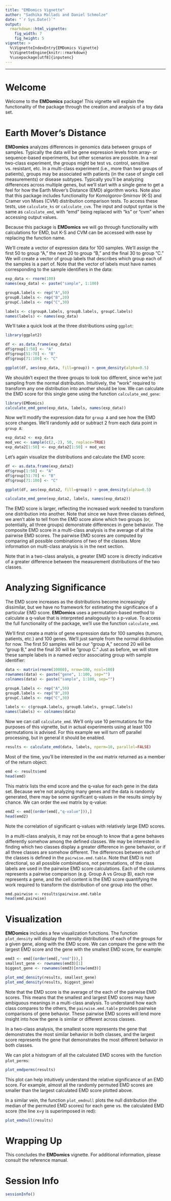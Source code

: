 ```yaml
---
title: "EMDomics Vignette"
author: "Sadhika Malladi and Daniel Schmolze"
date: "`r Sys.Date()`"
output: 
  rmarkdown::html_vignette:
    fig_width: 7
    fig_height: 5
vignette: >
  %\VignetteIndexEntry{EMDomics Vignette}
  %\VignetteEngine{knitr::rmarkdown}
  %\usepackage[utf8]{inputenc}
---
```

---
# Welcome

Welcome to the **EMDomics** package! This vignette will explain the functionality of the package through the creation and analysis of a toy data set.

# Earth Mover's Distance

**EMDomics** analyzes differences in genomics data between groups of samples. Typically the data will be gene expression levels from array- or sequence-based experiments, but other scenarios are possible. In a real two-class experiment, the groups might be test vs. control, sensitive vs. resistant, etc. In a multi-class experiment (i.e., more than two groups of patients), groups may be associated with patients (in the case of single cell measurements) or disease subtypes. Typically you'll be analyzing differences across multiple genes, but we'll start with a single gene to get a feel for how the Earth Mover's Distance (EMD) algorithm works. Note also that this package includes functionality for Komolgorov-Smirnov (K-S) and Cramer von Mises (CVM) distribution comparison tests. To access these tests, use `calculate_ks` or `calculate_cvm`. The input and output syntax is the same as `calculate_emd`, with "emd" being replaced with "ks" or "cvm" when accessing output values.

Because this package is **EMDomics** we will go through functionality with calculations for EMD, but K-S and CVM can be accessed with ease by replacing the function name.

We'll create a vector of expression data for 100 samples. We'll assign the first 50 to group "A," the next 20 to group "B," and the final 30 to group "C." We will create a vector of group labels that describes which group each of the samples is a part of. Note that the vector of labels must have names corresponding to the sample identifiers in the data:

```r
exp_data <- rnorm(100)
names(exp_data) <- paste("sample", 1:100)

groupA.labels <- rep("A",50)
groupB.labels <- rep("B",20)
groupC.labels <- rep("C",30)

labels <- c(groupA.labels, groupB.labels, groupC.labels)
names(labels) <- names(exp_data)
```

We'll take a quick look at the three distributions using `ggplot`:

```r
library(ggplot2)

df <- as.data.frame(exp_data)
df$group[1:50] <- "A"
df$group[51:70] <- "B"
df$group[71:100] <- "C"

ggplot(df, aes(exp_data, fill=group)) + geom_density(alpha=0.5)
```

We shouldn't expect the three groups to look too different, since we're just sampling from the normal distribution. Intuitively, the "work" required to transform any one distribution into another should be low. We can calculate the EMD score for this single gene using the function `calculate_emd_gene`:

```r
library(EMDomics)
calculate_emd_gene(exp_data, labels, names(exp_data))
```

Now we'll modify the expression data for `group A` and see how the EMD score changes. We'll randomly add or subtract 2 from each data point in `group A`:

```r
exp_data2 <- exp_data
mod_vec <- sample(c(2,-2), 50, replace=TRUE)
exp_data2[1:50] <- exp_data2[1:50] + mod_vec
```

Let's again visualize the distributions and calculate the EMD score:

```r
df <- as.data.frame(exp_data2)
df$group[1:50] <- "A"
df$group[51:70] <- "B"
df$group[71:100] <- "C"

ggplot(df, aes(exp_data2, fill=group)) + geom_density(alpha=0.5)

calculate_emd_gene(exp_data2, labels, names(exp_data2))
```

The EMD score is larger, reflecting the increased work needed to transform one distribution into another. Note that since we have three classes defined, we aren't able to tell from the EMD score alone which two groups (or, potentially, all three groups) demonstrate differences in gene behavior. The composite EMD score in a multi-class analysis is the average of all the pairwise EMD scores. The pairwise EMD scores are computed by comparing all possible combinations of two of the classes. More information on multi-class analysis is in the next section.

Note that in a two-class analysis, a greater EMD score is directly indicative of a greater difference between the measurement distributions of the two classes.

# Analyzing Significance

The EMD score increases as the distributions become increasingly dissimilar, but we have no framework for estimating the significance of a particular EMD score. **EMDomics** uses a permutation-based method to calculate a q-value that is interpreted analogously to a p-value. To access the full functionality of the package, we'll use the function `calculate_emd`. 

We'll first create a matrix of gene expression data for 100 samples (tumors, patients, etc.) and 100 genes. We'll just sample from the normal distribution for now. The first 50 samples will be our "group A," second 20 will be "group B," and the final 30 will be "group C." Just as before, we will store these sample labels in a named vector associating group with sample identifier:

```r
data <- matrix(rnorm(10000), nrow=100, ncol=100)
rownames(data) <- paste("gene", 1:100, sep="")
colnames(data) <- paste("sample", 1:100, sep="")

groupA.labels <- rep("A",50)
groupB.labels <- rep("B",20)
groupC.labels <- rep("C",30)

labels <- c(groupA.labels, groupB.labels, groupC.labels)
names(labels) <- colnames(data)
```

Now we can call `calculate_emd`. We'll only use 10 permutations for the purposes of this vignette, but in actual experiments using at least 100 permutations is advised. For this example we will turn off parallel processing, but in general it should be enabled.


```r
results <- calculate_emd(data, labels, nperm=10, parallel=FALSE)
```

Most of the time, you'll be interested in the `emd` matrix returned as a member of the return object:

```r
emd <- results$emd
head(emd)
```

This matrix lists the emd score and the q-value for each gene in the data set. Because we're not analyzing many genes and the data is randomly generated, there may be some significant q-values in the results simply by chance. We can order the `emd` matrix by q-value:

```r
emd2 <- emd[(order(emd[,"q-value"])),]
head(emd2)
```

Note the correlation of significant q-values with relatively large EMD scores.

In a multi-class analysis, it may not be enough to know that a gene behaves differently somehow among the defined classes. We may be interested in finding which two classes display a greater difference in gene behavior, or if all three classes are somehow different. The differences between each of the classes is defined in the `pairwise.emd.table`. Note that EMD is not directional, so all possible combinations, not permutations, of the class labels are used in the pairwise EMD score calculations. Each of the columns represents a pairwise comparison (e.g. Group A vs Group B), each row represents a gene, and the cell content is the EMD score quantifying the work required to transform the distribution of one group into the other.

```r
emd.pairwise <- results$pairwise.emd.table
head(emd.pairwise)
```

# Visualization

**EMDomics** includes a few visualization functions. The function `plot_density` will display the density distributions of each of the groups for a given gene, along with the EMD score. We can compare the gene with the largest EMD score and the gene with the smallest EMD score, for example:

```r
emd3 <- emd[(order(emd[,"emd"])),]
smallest_gene <- rownames(emd3)[1]
biggest_gene <- rownames(emd3)[nrow(emd3)]

plot_emd_density(results, smallest_gene)
plot_emd_density(results, biggest_gene)
```

Note that the EMD score is the average of the each of the pairwise EMD scores. This means that the smallest and largest EMD scores may have ambiguous meanings in a multi-class analysis. To understand how each class compares to the others, the `pairwise.emd.table` provides pairwise comparisons of gene behavior. These pairwise EMD scores will lend more insight into how the gene is similar or different across classes.

In a two-class analysis, the smallest score represents the gene that demonstrates the most similar behavior in both classes, and the largest score represents the gene that demonstrates the most different behavior in both classes.

We can plot a histogram of all the calculated EMD scores with the function `plot_perms`:

```r
plot_emdperms(results)
```

This plot can help intuitively understand the relative significance of an EMD score. For example, almost all the randomly permuted EMD scores are smaller than the largest calculated EMD score plotted above.

In a similar vein, the function `plot_emdnull` plots the null distribution (the median of the permuted EMD scores) for each gene vs. the calculated EMD score (the line x=y is superimposed in red):

```r
plot_emdnull(results)
```

# Wrapping Up
This concludes the **EMDomics** vignette. For additional information, please consult the reference manual.

# Session Info

```r
sessionInfo()
```
